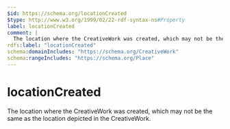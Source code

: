 ```yaml
---
$id: https://schema.org/locationCreated
$type: http://www.w3.org/1999/02/22-rdf-syntax-ns#Property
label: locationCreated
comment: |
  The location where the CreativeWork was created, which may not be the same as the location depicted in the CreativeWork.
rdfs:label: "locationCreated"
schema:domainIncludes: "https://schema.org/CreativeWork"
schema:rangeIncludes: "https://schema.org/Place"
---
```


# locationCreated

The location where the CreativeWork was created, which may not be the same as the location depicted in the CreativeWork.

